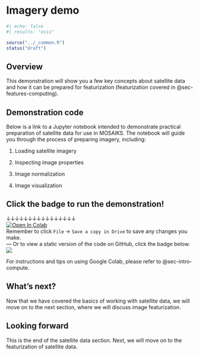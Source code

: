 # Imagery demo {#sec-satellite-demo}

```r
#| echo: false
#| results: "asis"

source("../_common.R")
status("draft")
```

## Overview

This demonstration will show you a few key concepts about satellite data and how it can be prepared for featurization (featurization covered in @sec-features-computing). 

## Demonstration code

Below is a link to a Jupyter notebook intended to demonstrate practical preparation of satellite data for use in MOSAIKS. The notebook will guide you through the process of preparing imagery, including:

1. Loading satellite imagery

1. Inspecting image properties

1. Image normalization

1. Image visualization

::: {.callout-note}
# Click the badge to run the demonstration! 

&darr;&darr;&darr;&darr;&darr;&darr;&darr;&darr;&darr;&darr;&darr;&darr;&darr;&darr;&darr;&darr;   
[![Open In Colab](https://colab.research.google.com/assets/colab-badge.svg)](https://colab.research.google.com/github/cullen-molitor/MOSAIKS-Training-Manual/blob/main/notebooks/demo/03-satellite_nicfi_demo.ipynb)  
<!-- &uarr;&uarr;&uarr;&uarr;&uarr;&uarr;&uarr;&uarr;&uarr;&uarr;&uarr;&uarr;&uarr;&uarr;&uarr;&uarr;     -->
Remember to click `File` -> `Save a copy in Drive` to save any changes you make.  
---
Or to view a static version of the code on GitHub, click the badge below.  
[![](https://img.shields.io/badge/View%20on%20GitHub-181717?logo=github&logoColor=white&labelColor=grey&color=black&link=--)](https://github.com/cullen-molitor/MOSAIKS-Training-Manual/blob/main/notebooks/demo/03-satellite_nicfi_demo.ipynb)
:::

For instructions and tips on using Google Colab, please refer to @sec-intro-compute. 

## What's next? 

Now that we have covered the basics of working with satellite data, we will move on to the next section, where we will discuss image featurization. 

::: {.callout-note}
# Looking forward

This is the end of the satellite data section. Next, we will move on to the featurization of satellite data.
:::

